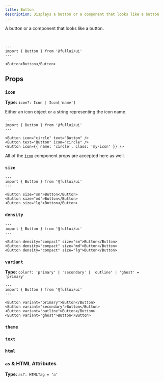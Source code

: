 ```yaml
---
title: Button
description: Displays a button or a component that looks like a button.
---
```



A button or a component that looks like a button.

<br />

```astro live
---
import { Button } from '@fullui/ui'
---

<Button>Button</Button>
```

## Props

### `icon`

**Type:** `icon?: Icon | Icon['name']`

Either an icon object or a string representing the icon name.

```astro live
---
import { Button } from '@fullui/ui'
---

<Button icon="circle" text="Button" />
<Button text="Button" icon="circle" />
<Button icon={{ name: 'circle', class: 'my-icon' }} />
```

All of the [`icon`](/base/icon) component props are accepted here as well.

### `size`

<SizeProp />

```astro live
---
import { Button } from '@fullui/ui'
---

<Button size="sm">Button</Button>
<Button size="md">Button</Button>
<Button size="lg">Button</Button>
```

### `density`

<DensityProp />

```astro live
---
import { Button } from '@fullui/ui'
---

<Button density="compact" size="sm">Button</Button>
<Button density="compact" size="md">Button</Button>
<Button density="compact" size="lg">Button</Button>
```

### `variant`

**Type:** `color?: 'primary' | 'secondary' | 'outline' | 'ghost' = 'primary'`

<VariantProp />

```astro live
---
import { Button } from '@fullui/ui'
---

<Button variant="primary">Button</Button>
<Button variant="secondary">Button</Button>
<Button variant="outline">Button</Button>
<Button variant="ghost">Button</Button>
```

### `theme`

<ThemeProp />

### `text`

<TextProp />

### `html`

<HtmlProp />

### `as` & HTML Attributes

**Type:** `as?: HTMLTag = 'a'`

<AsProp />
